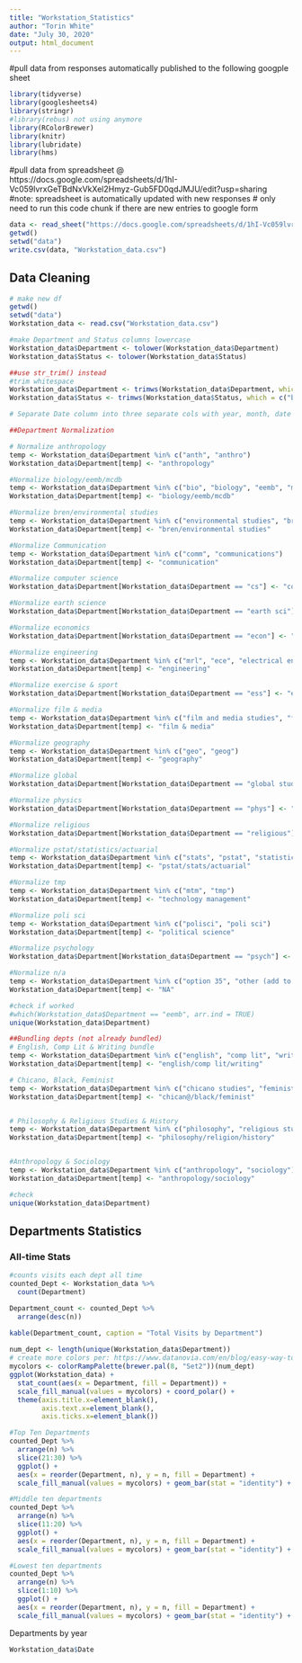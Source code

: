 ```yaml
---
title: "Workstation_Statistics"
author: "Torin White"
date: "July 30, 2020"
output: html_document
---
```


#pull data from responses automatically published to the following googple sheet
```r
library(tidyverse)
library(googlesheets4)
library(stringr)
#library(rebus) not using anymore
library(RColorBrewer)
library(knitr)
library(lubridate)
library(hms)
```

#pull data from spreadsheet @ https://docs.google.com/spreadsheets/d/1hI-Vc059lvrxGeTBdNxVkXel2Hmyz-Gub5FD0qdJMJU/edit?usp=sharing
#note: spreadsheet is automatically updated with new responses
# only need to run this code chunk if there are new entries to google form
```r
data <- read_sheet("https://docs.google.com/spreadsheets/d/1hI-Vc059lvrxGeTBdNxVkXel2Hmyz-Gub5FD0qdJMJU/edit?usp=sharing")
getwd()
setwd("data")
write.csv(data, "Workstation_data.csv")
```

## Data Cleaning ##
```r
# make new df
getwd()
setwd("data")
Workstation_data <- read.csv("Workstation_data.csv")
```
```r
#make Department and Status columns lowercase
Workstation_data$Department <- tolower(Workstation_data$Department)
Workstation_data$Status <- tolower(Workstation_data$Status)
```
```r

##use str_trim() instead
#trim whitespace
Workstation_data$Department <- trimws(Workstation_data$Department, which = c("both"))
Workstation_data$Status <- trimws(Workstation_data$Status, which = c("both"))
```
```r
# Separate Date column into three separate cols with year, month, date

```
```r
##Department Normalization

# Normalize anthropology
temp <- Workstation_data$Department %in% c("anth", "anthro")
Workstation_data$Department[temp] <- "anthropology"

#Normalize biology/eemb/mcdb
temp <- Workstation_data$Department %in% c("bio", "biology", "eemb", "mcdb" )
Workstation_data$Department[temp] <- "biology/eemb/mcdb"

#Normalize bren/environmental studies
temp <- Workstation_data$Department %in% c("environmental studies", "bren / environmental studies", "mesm", "environmental science" )
Workstation_data$Department[temp] <- "bren/environmental studies"

#Normalize Communication
temp <- Workstation_data$Department %in% c("comm", "communications")
Workstation_data$Department[temp] <- "communication"

#Normalize computer science
Workstation_data$Department[Workstation_data$Department == "cs"] <- "computer science"

#Normalize earth science
Workstation_data$Department[Workstation_data$Department == "earth sci"] <- "earth sciences"

#Normalize economics
Workstation_data$Department[Workstation_data$Department == "econ"] <- "economics"

#Normalize engineering
temp <- Workstation_data$Department %in% c("mrl", "ece", "electrical engineering")
Workstation_data$Department[temp] <- "engineering"

#Normalize exercise & sport
Workstation_data$Department[Workstation_data$Department == "ess"] <- "exercise & sport"

#Normalize film & media
temp <- Workstation_data$Department %in% c("film and media studies", "famst")
Workstation_data$Department[temp] <- "film & media"

#Normalize geography
temp <- Workstation_data$Department %in% c("geo", "geog")
Workstation_data$Department[temp] <- "geography"

#Normalize global
Workstation_data$Department[Workstation_data$Department == "global studies"] <- "global"

#Normalize physics
Workstation_data$Department[Workstation_data$Department == "phys"] <- "physics"

#Normalize religious
Workstation_data$Department[Workstation_data$Department == "religious"] <- "religious studies"

#Normalize pstat/statistics/actuarial
temp <- Workstation_data$Department %in% c("stats", "pstat", "statistics", "pstat / stats / actuarial", "actuarial science"  )
Workstation_data$Department[temp] <- "pstat/stats/actuarial"

#Normalize tmp
temp <- Workstation_data$Department %in% c("mtm", "tmp")
Workstation_data$Department[temp] <- "technology management"

#Normalize poli sci
temp <- Workstation_data$Department %in% c("polisci", "poli sci")
Workstation_data$Department[temp] <- "political science"

#Normalize psychology
Workstation_data$Department[Workstation_data$Department == "psych"] <- "psychology"

#Normalize n/a
temp <- Workstation_data$Department %in% c("option 35", "other (add to shift log)", "n/a", "*")
Workstation_data$Department[temp] <- "NA"

#check if worked
#which(Workstation_data$Department == "eemb", arr.ind = TRUE)
unique(Workstation_data$Department)

```

```r
##Bundling depts (not already bundled)
# English, Comp Lit & Writing bundle
temp <- Workstation_data$Department %in% c("english", "comp lit", "writing")
Workstation_data$Department[temp] <- "english/comp lit/writing"

# Chicano, Black, Feminist
temp <- Workstation_data$Department %in% c("chicano studies", "feminist studies", "black studies")
Workstation_data$Department[temp] <- "chican@/black/feminist"


# Philosophy & Religious Studies & History
temp <- Workstation_data$Department %in% c("philosophy", "religious studies", "history")
Workstation_data$Department[temp] <- "philosophy/religion/history"


#Anthropology & Sociology
temp <- Workstation_data$Department %in% c("anthropology", "sociology")
Workstation_data$Department[temp] <- "anthropology/sociology"

#check
unique(Workstation_data$Department)
```
## Departments Statistics
### All-time Stats
```r
#counts visits each dept all time
counted_Dept <- Workstation_data %>%
  count(Department)

Department_count <- counted_Dept %>%
  arrange(desc(n))

kable(Department_count, caption = "Total Visits by Department")
          
num_dept <- length(unique(Workstation_data$Department))
# create more colors per: https://www.datanovia.com/en/blog/easy-way-to-expand-color-palettes-in-r/
mycolors <- colorRampPalette(brewer.pal(8, "Set2"))(num_dept)
ggplot(Workstation_data) + 
  stat_count(aes(x = Department, fill = Department)) +
  scale_fill_manual(values = mycolors) + coord_polar() + 
  theme(axis.title.x=element_blank(),
        axis.text.x=element_blank(),
        axis.ticks.x=element_blank())

#Top Ten Departments
counted_Dept %>%
  arrange(n) %>%
  slice(21:30) %>%
  ggplot() + 
  aes(x = reorder(Department, n), y = n, fill = Department) +
  scale_fill_manual(values = mycolors) + geom_bar(stat = "identity") + coord_flip()

#Middle ten departments
counted_Dept %>%
  arrange(n) %>%
  slice(11:20) %>%
  ggplot() + 
  aes(x = reorder(Department, n), y = n, fill = Department) +
  scale_fill_manual(values = mycolors) + geom_bar(stat = "identity") + coord_flip() 

#Lowest ten departments
counted_Dept %>%
  arrange(n) %>%
  slice(1:10) %>%
  ggplot() + 
  aes(x = reorder(Department, n), y = n, fill = Department) +
  scale_fill_manual(values = mycolors) + geom_bar(stat = "identity") + coord_flip()


```

Departments by year 
```r
Workstation_data$Date
```